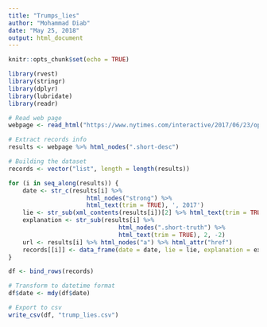 ```yaml
---
title: "Trumps_lies"
author: "Mohammad Diab"
date: "May 25, 2018"
output: html_document
---
```


```r
knitr::opts_chunk$set(echo = TRUE)
```

```r
library(rvest)
library(stringr)
library(dplyr)
library(lubridate)
library(readr)

# Read web page
webpage <- read_html("https://www.nytimes.com/interactive/2017/06/23/opinion/trumps-lies.html")

# Extract records info
results <- webpage %>% html_nodes(".short-desc")

# Building the dataset
records <- vector("list", length = length(results))

for (i in seq_along(results)) {
    date <- str_c(results[i] %>% 
                      html_nodes("strong") %>% 
                      html_text(trim = TRUE), ', 2017')
    lie <- str_sub(xml_contents(results[i])[2] %>% html_text(trim = TRUE), 2, -2)
    explanation <- str_sub(results[i] %>% 
                               html_nodes(".short-truth") %>% 
                               html_text(trim = TRUE), 2, -2)
    url <- results[i] %>% html_nodes("a") %>% html_attr("href")
    records[[i]] <- data_frame(date = date, lie = lie, explanation = explanation, url = url)
}

df <- bind_rows(records)

# Transform to datetime format
df$date <- mdy(df$date)

# Export to csv
write_csv(df, "trump_lies.csv")

```
